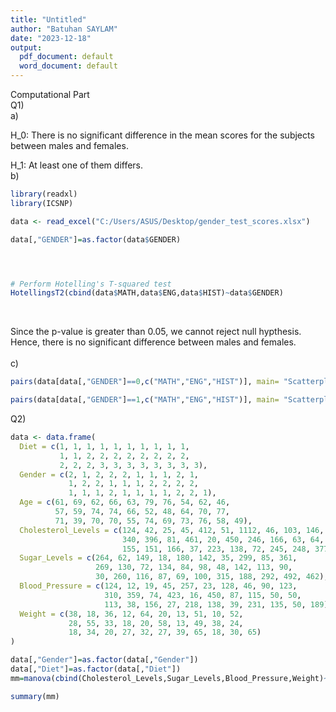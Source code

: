 ---
title: "Untitled"
author: "Batuhan SAYLAM"
date: "2023-12-18"
output:
  pdf_document: default
  word_document: default
---

Computational Part\
Q1)\
a)\


H_0: There is no significant difference in the mean scores for the subjects between males and females.\

H_1: At least one of them differs.\
b)\
```{r}

library(readxl)
library(ICSNP)

data <- read_excel("C:/Users/ASUS/Desktop/gender_test_scores.xlsx")

data[,"GENDER"]=as.factor(data$GENDER)





```





```{r}
# Perform Hotelling's T-squared test
HotellingsT2(cbind(data$MATH,data$ENG,data$HIST)~data$GENDER)



```
\
Since the p-value is greater than 0.05, we cannot reject null hypthesis. Hence, there is no significant difference between males and females.\
\
c)\

```{r}
pairs(data[data[,"GENDER"]==0,c("MATH","ENG","HIST")], main= "Scatterplot of Males")

pairs(data[data[,"GENDER"]==1,c("MATH","ENG","HIST")], main= "Scatterplot of Females")
```





Q2)\

```{r}
data <- data.frame(
  Diet = c(1, 1, 1, 1, 1, 1, 1, 1, 1, 1,
           1, 1, 2, 2, 2, 2, 2, 2, 2, 2,
           2, 2, 2, 3, 3, 3, 3, 3, 3, 3, 3),
  Gender = c(2, 1, 2, 2, 2, 1, 1, 1, 2, 1,
             1, 2, 2, 1, 1, 1, 2, 2, 2, 2,
             1, 1, 1, 2, 1, 1, 1, 1, 2, 2, 1),
  Age = c(61, 69, 62, 66, 63, 79, 76, 54, 62, 46,
          57, 59, 74, 74, 66, 52, 48, 64, 70, 77,
          71, 39, 70, 70, 55, 74, 69, 73, 76, 58, 49),
  Cholesterol_Levels = c(124, 42, 25, 45, 412, 51, 1112, 46, 103, 146,
                         340, 396, 81, 461, 20, 450, 246, 166, 63, 64,
                         155, 151, 166, 37, 223, 138, 72, 245, 248, 377, 189),
  Sugar_Levels = c(264, 62, 149, 18, 180, 142, 35, 299, 85, 361,
                   269, 130, 72, 134, 84, 98, 48, 142, 113, 90,
                   30, 260, 116, 87, 69, 100, 315, 188, 292, 492, 462),
  Blood_Pressure = c(124, 12, 19, 45, 257, 23, 128, 46, 90, 123,
                     310, 359, 74, 423, 16, 450, 87, 115, 50, 50,
                     113, 38, 156, 27, 218, 138, 39, 231, 135, 50, 189),
  Weight = c(38, 18, 36, 12, 64, 20, 13, 51, 10, 52,
             28, 55, 33, 18, 20, 58, 13, 49, 38, 24, 
             18, 34, 20, 27, 32, 27, 39, 65, 18, 30, 65)
)

data[,"Gender"]=as.factor(data[,"Gender"])
data[,"Diet"]=as.factor(data[,"Diet"])
mm=manova(cbind(Cholesterol_Levels,Sugar_Levels,Blood_Pressure,Weight)~Diet*Gender*Age,data=data)

summary(mm)
```


